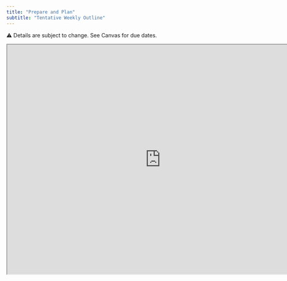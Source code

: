 ```yaml
---
title: "Prepare and Plan"
subtitle: "Tentative Weekly Outline"
---
```


⚠️ Details are subject to change. See Canvas for due dates. 


<iframe height="600" width="800" src="https://docs.google.com/spreadsheets/d/e/2PACX-1vTM7et4IOEGCsa5jM7ZqTMnfno5vqc96rN-A178WgDnwi-aN6wo3TBZAMK-OJyFGQp07-oRKFRt7PUi/pubhtml?gid=1476548170&amp;single=true&amp;widget=true&amp;headers=false"></iframe>